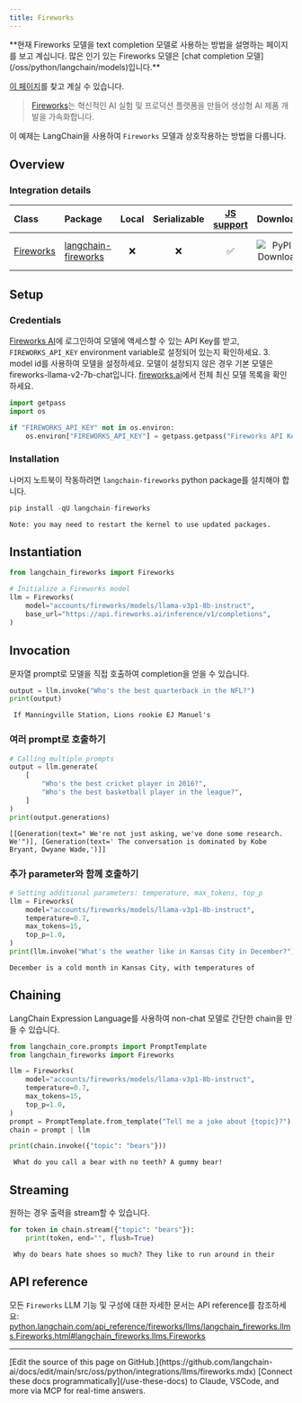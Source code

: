 ```yaml
---
title: Fireworks
---
```


<Warning>
**현재 Fireworks 모델을 text completion 모델로 사용하는 방법을 설명하는 페이지를 보고 계십니다. 많은 인기 있는 Fireworks 모델은 [chat completion 모델](/oss/python/langchain/models)입니다.**

[이 페이지](/oss/python/integrations/chat/fireworks/)를 찾고 계실 수 있습니다.
</Warning>

>[Fireworks](https://app.fireworks.ai/)는 혁신적인 AI 실험 및 프로덕션 플랫폼을 만들어 생성형 AI 제품 개발을 가속화합니다.

이 예제는 LangChain을 사용하여 `Fireworks` 모델과 상호작용하는 방법을 다룹니다.

## Overview

### Integration details

| Class | Package | Local | Serializable | [JS support](https://js.langchain.com/v0.1/docs/integrations/llms/fireworks/) | Downloads | Version |
| :--- | :--- | :---: | :---: |  :---: | :---: | :---: |
| [Fireworks](https://python.langchain.com/api_reference/fireworks/llms/langchain_fireworks.llms.Fireworks.html#langchain_fireworks.llms.Fireworks) | [langchain-fireworks](https://python.langchain.com/api_reference/fireworks/index.html) | ❌ | ❌ | ✅ | ![PyPI - Downloads](https://img.shields.io/pypi/dm/langchain_fireworks?style=flat-square&label=%20) | ![PyPI - Version](https://img.shields.io/pypi/v/langchain_fireworks?style=flat-square&label=%20) |

## Setup

### Credentials

[Fireworks AI](http://fireworks.ai)에 로그인하여 모델에 액세스할 수 있는 API Key를 받고, `FIREWORKS_API_KEY` environment variable로 설정되어 있는지 확인하세요.
3. model id를 사용하여 모델을 설정하세요. 모델이 설정되지 않은 경우 기본 모델은 fireworks-llama-v2-7b-chat입니다. [fireworks.ai](https://fireworks.ai)에서 전체 최신 모델 목록을 확인하세요.

```python
import getpass
import os

if "FIREWORKS_API_KEY" not in os.environ:
    os.environ["FIREWORKS_API_KEY"] = getpass.getpass("Fireworks API Key:")
```

### Installation

나머지 노트북이 작동하려면 `langchain-fireworks` python package를 설치해야 합니다.

```python
pip install -qU langchain-fireworks
```

```output
Note: you may need to restart the kernel to use updated packages.
```

## Instantiation

```python
from langchain_fireworks import Fireworks

# Initialize a Fireworks model
llm = Fireworks(
    model="accounts/fireworks/models/llama-v3p1-8b-instruct",
    base_url="https://api.fireworks.ai/inference/v1/completions",
)
```

## Invocation

문자열 prompt로 모델을 직접 호출하여 completion을 얻을 수 있습니다.

```python
output = llm.invoke("Who's the best quarterback in the NFL?")
print(output)
```

```output
 If Manningville Station, Lions rookie EJ Manuel's
```

### 여러 prompt로 호출하기

```python
# Calling multiple prompts
output = llm.generate(
    [
        "Who's the best cricket player in 2016?",
        "Who's the best basketball player in the league?",
    ]
)
print(output.generations)
```

```output
[[Generation(text=" We're not just asking, we've done some research. We'")], [Generation(text=' The conversation is dominated by Kobe Bryant, Dwyane Wade,')]]
```

### 추가 parameter와 함께 호출하기

```python
# Setting additional parameters: temperature, max_tokens, top_p
llm = Fireworks(
    model="accounts/fireworks/models/llama-v3p1-8b-instruct",
    temperature=0.7,
    max_tokens=15,
    top_p=1.0,
)
print(llm.invoke("What's the weather like in Kansas City in December?"))
```

```output
December is a cold month in Kansas City, with temperatures of
```

## Chaining

LangChain Expression Language를 사용하여 non-chat 모델로 간단한 chain을 만들 수 있습니다.

```python
from langchain_core.prompts import PromptTemplate
from langchain_fireworks import Fireworks

llm = Fireworks(
    model="accounts/fireworks/models/llama-v3p1-8b-instruct",
    temperature=0.7,
    max_tokens=15,
    top_p=1.0,
)
prompt = PromptTemplate.from_template("Tell me a joke about {topic}?")
chain = prompt | llm

print(chain.invoke({"topic": "bears"}))
```

```output
 What do you call a bear with no teeth? A gummy bear!
```

## Streaming

원하는 경우 출력을 stream할 수 있습니다.

```python
for token in chain.stream({"topic": "bears"}):
    print(token, end="", flush=True)
```

```output
 Why do bears hate shoes so much? They like to run around in their
```

## API reference

모든 `Fireworks` LLM 기능 및 구성에 대한 자세한 문서는 API reference를 참조하세요: [python.langchain.com/api_reference/fireworks/llms/langchain_fireworks.llms.Fireworks.html#langchain_fireworks.llms.Fireworks](https://python.langchain.com/api_reference/fireworks/llms/langchain_fireworks.llms.Fireworks.html#langchain_fireworks.llms.Fireworks)

---

<Callout icon="pen-to-square" iconType="regular">
    [Edit the source of this page on GitHub.](https://github.com/langchain-ai/docs/edit/main/src/oss/python/integrations/llms/fireworks.mdx)
</Callout>
<Tip icon="terminal" iconType="regular">
    [Connect these docs programmatically](/use-these-docs) to Claude, VSCode, and more via MCP for    real-time answers.
</Tip>
